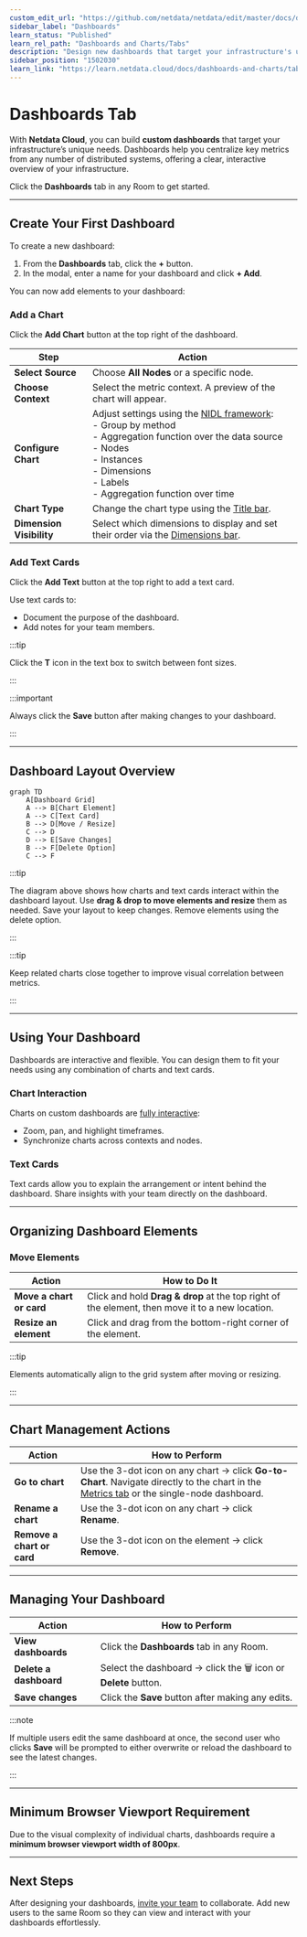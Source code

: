 ```yaml
---
custom_edit_url: "https://github.com/netdata/netdata/edit/master/docs/dashboards-and-charts/dashboards-tab.md"
sidebar_label: "Dashboards"
learn_status: "Published"
learn_rel_path: "Dashboards and Charts/Tabs"
description: "Design new dashboards that target your infrastructure's unique needs and share them with your team fortargeted visual anomaly detection or incident response."
sidebar_position: "1502030"
learn_link: "https://learn.netdata.cloud/docs/dashboards-and-charts/tabs/dashboards"
---
```


# Dashboards Tab

With **Netdata Cloud**, you can build **custom dashboards** that target your infrastructure’s unique needs. Dashboards help you centralize key metrics from any number of distributed systems, offering a clear, interactive overview of your infrastructure.

Click the **Dashboards** tab in any Room to get started.

---

## Create Your First Dashboard

To create a new dashboard:

1. From the **Dashboards** tab, click the **+** button.
2. In the modal, enter a name for your dashboard and click **+ Add**.

You can now add elements to your dashboard:

### Add a Chart

Click the **Add Chart** button at the top right of the dashboard.

| Step                     | Action                                                                                                                                                                                                                                                                                       |
|--------------------------|----------------------------------------------------------------------------------------------------------------------------------------------------------------------------------------------------------------------------------------------------------------------------------------------|
| **Select Source**        | Choose **All Nodes** or a specific node.                                                                                                                                                                                                                                                     |
| **Choose Context**       | Select the metric context. A preview of the chart will appear.                                                                                                                                                                                                                               |
| **Configure Chart**      | Adjust settings using the [NIDL framework](/docs/dashboards-and-charts/charts#nidl-framework):  <br/>- Group by method  <br/>- Aggregation function over the data source  <br/>- Nodes  <br/>- Instances  <br/>- Dimensions  <br/>- Labels  <br/>- Aggregation function over time |
| **Chart Type**           | Change the chart type using the [Title bar](/docs/dashboards-and-charts/charts#title-bar).                                                                                                                                                                                        |
| **Dimension Visibility** | Select which dimensions to display and set their order via the [Dimensions bar](/docs/dashboards-and-charts/charts#dimensions-bar).                                                                                                                                               |

### Add Text Cards

Click the **Add Text** button at the top right to add a text card.

Use text cards to:

- Document the purpose of the dashboard.
- Add notes for your team members.

:::tip

Click the **T** icon in the text box to switch between font sizes.

:::

:::important

Always click the **Save** button after making changes to your dashboard.

:::

---

## Dashboard Layout Overview

```mermaid
graph TD
    A[Dashboard Grid]
    A --> B[Chart Element]
    A --> C[Text Card]
    B --> D[Move / Resize]
    C --> D
    D --> E[Save Changes]
    B --> F[Delete Option]
    C --> F
```

:::tip

The diagram above shows how charts and text cards interact within the dashboard layout. Use **drag & drop to move elements and resize** them as needed. Save your layout to keep changes. Remove elements using the delete option.

:::

:::tip

Keep related charts close together to improve visual correlation between metrics.

:::

---

## Using Your Dashboard

Dashboards are interactive and flexible. You can design them to fit your needs using any combination of charts and text cards.

### Chart Interaction

Charts on custom dashboards are [fully interactive](/docs/dashboards-and-charts/charts):

- Zoom, pan, and highlight timeframes.
- Synchronize charts across contexts and nodes.

### Text Cards

Text cards allow you to explain the arrangement or intent behind the dashboard. Share insights with your team directly on the dashboard.

---

## Organizing Dashboard Elements

### Move Elements

| Action                   | How to Do It                                                                                    |
|--------------------------|-------------------------------------------------------------------------------------------------|
| **Move a chart or card** | Click and hold **Drag & drop** at the top right of the element, then move it to a new location. |
| **Resize an element**    | Click and drag from the bottom-right corner of the element.                                     |

:::tip

Elements automatically align to the grid system after moving or resizing.

:::

---

## Chart Management Actions

| Action                     | How to Perform                                                                                                                                                                                              |
|----------------------------|-------------------------------------------------------------------------------------------------------------------------------------------------------------------------------------------------------------|
| **Go to chart**            | Use the 3-dot icon on any chart → click **Go-to-Chart**. Navigate directly to the chart in the [Metrics tab](/docs/dashboards-and-charts/tabs/metrics) or the single-node dashboard. |
| **Rename a chart**         | Use the 3-dot icon on any chart → click **Rename**.                                                                                                                                                         |
| **Remove a chart or card** | Use the 3-dot icon on the element → click **Remove**.                                                                                                                                                       |

---

## Managing Your Dashboard

| Action                 | How to Perform                                                  |
|------------------------|-----------------------------------------------------------------|
| **View dashboards**    | Click the **Dashboards** tab in any Room.                       |
| **Delete a dashboard** | Select the dashboard → click the 🗑️ icon or **Delete** button. |
| **Save changes**       | Click the **Save** button after making any edits.               |

:::note

If multiple users edit the same dashboard at once, the second user who clicks **Save** will be prompted to either overwrite or reload the dashboard to see the latest changes.

:::

---

## Minimum Browser Viewport Requirement

Due to the visual complexity of individual charts, dashboards require a **minimum browser viewport width of 800px**.

---

## Next Steps

After designing your dashboards, [invite your team](/docs/netdata-cloud/spaces-and-rooms#team-collaboration) to collaborate. Add new users to the same Room so they can view and interact with your dashboards effortlessly.
